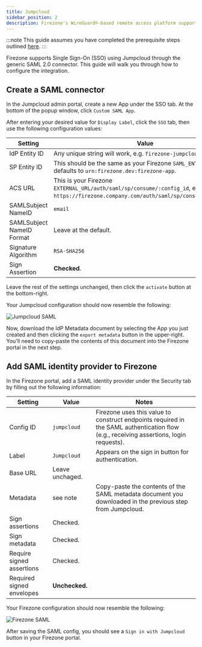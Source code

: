 ```yaml
---
title: Jumpcloud
sidebar_position: 2
description: Firezone's WireGuard®-based remote access platform supports using Jumpcloud as a single sign-on provider using a SAML 2.0 connector.
---
```


:::note
This guide assumes you have completed the prerequisite steps outlined [here](/authenticate/saml).
:::

Firezone supports Single Sign-On (SSO) using Jumpcloud through the generic SAML 2.0 connector.
This guide will walk you through how to configure the integration.

## Create a SAML connector

In the Jumpcloud admin portal, create a new App under
the SSO tab. At the bottom of the popup window, click `Custom SAML App`.

After entering your desired value for `Display Label`, click the `SSO` tab,
then use the following configuration values:

| Setting                   | Value                                                                                                                                     |
| ---                       | ---                                                                                                                                       |
| IdP Entity ID             | Any unique string will work, e.g. `firezone-jumpcloud`.                                                                                   |
| SP Entity ID              | This should be the same as your Firezone `SAML_ENTITY_ID`, defaults to `urn:firezone.dev:firezone-app`.                                   |
| ACS URL                   | This is your Firezone `EXTERNAL_URL/auth/saml/sp/consume/:config_id`, e.g. `https://firezone.company.com/auth/saml/sp/consume/jumpcloud`. |
| SAMLSubject NameID        | `email`                                                                                                                                   |
| SAMLSubject NameID Format | Leave at the default.                                                                                                                     |
| Signature Algorithm       | `RSA-SHA256`                                                                                                                              |
| Sign Assertion            | **Checked**.                                                                                                                              |

Leave the rest of the settings unchanged, then click the `activate` button at the bottom-right.

Your Jumpcloud configuration should now resemble the following:

![Jumpcloud SAML](https://user-images.githubusercontent.com/167144/202085625-41a818d4-bc9d-4f77-b2db-43656fa42804.png)

Now, download the IdP Metadata document by selecting the App you just created
and then clicking the `export metadata` button in the upper-right. You'll need
to copy-paste the contents of this document into the Firezone portal in the next step.

## Add SAML identity provider to Firezone

In the Firezone portal, add a SAML identity provider under the Security tab
by filling out the following information:

| Setting                   | Value           | Notes                                                                                                                                  |
| ---                       | ---             | ---                                                                                                                                    |
| Config ID                 | `jumpcloud`     | Firezone uses this value to construct endpoints required in the SAML authentication flow (e.g., receiving assertions, login requests). |
| Label                     | `Jumpcloud`     | Appears on the sign in button for authentication.                                                                                      |
| Base URL                  | Leave unchaged. |                                                                                                                                        |
| Metadata                  | see note        | Copy-paste the contents of the SAML metadata document you downloaded in the previous step from Jumpcloud.                              |
| Sign assertions           | Checked.        |                                                                                                                                        |
| Sign metadata             | Checked.        |                                                                                                                                        |
| Require signed assertions | Checked.        |                                                                                                                                        |
| Required signed envelopes | **Unchecked.**  |                                                                                                                                        |

Your Firezone configuration should now resemble the following:

![Firezone SAML](https://user-images.githubusercontent.com/167144/202086477-50927200-4315-4c65-865a-33da6157af1b.png)

After saving the SAML config, you should see a `Sign in with Jumpcloud` button
in your Firezone portal.
